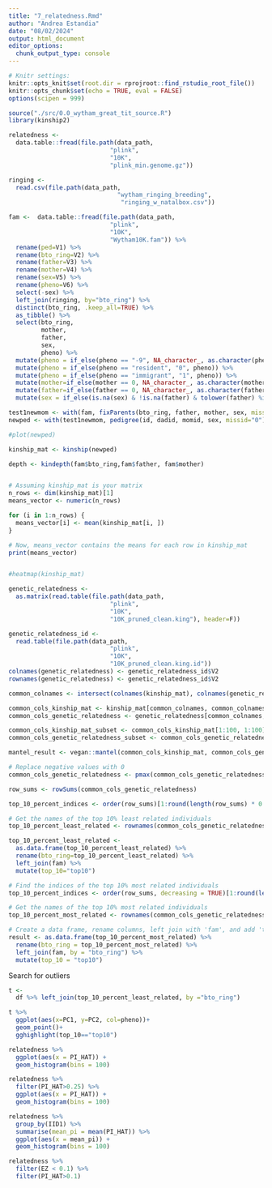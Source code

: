 ```yaml
---
title: "7_relatedness.Rmd"
author: "Andrea Estandia"
date: "08/02/2024"
output: html_document
editor_options: 
  chunk_output_type: console
---
```


```r
# Knitr settings: 
knitr::opts_knit$set(root.dir = rprojroot::find_rstudio_root_file())
knitr::opts_chunk$set(echo = TRUE, eval = FALSE)
options(scipen = 999)
```

```r
source("./src/0.0_wytham_great_tit_source.R")
library(kinship2)
```

```r
relatedness <- 
  data.table::fread(file.path(data_path, 
                            "plink",
                            "10K",
                            "plink_min.genome.gz"))

ringing <- 
  read.csv(file.path(data_path,
                              "wytham_ringing_breeding",
                               "ringing_w_natalbox.csv"))

fam <-  data.table::fread(file.path(data_path, 
                            "plink",
                            "10K",
                            "Wytham10K.fam")) %>% 
  rename(ped=V1) %>% 
  rename(bto_ring=V2) %>% 
  rename(father=V3) %>%
  rename(mother=V4) %>%
  rename(sex=V5) %>% 
  rename(pheno=V6) %>% 
  select(-sex) %>% 
  left_join(ringing, by="bto_ring") %>% 
  distinct(bto_ring, .keep_all=TRUE) %>% 
  as_tibble() %>% 
  select(bto_ring,
         mother,
         father,
         sex,
         pheno) %>%
  mutate(pheno = if_else(pheno == "-9", NA_character_, as.character(pheno))) %>% 
  mutate(pheno = if_else(pheno == "resident", "0", pheno)) %>%
  mutate(pheno = if_else(pheno == "immigrant", "1", pheno)) %>%  
  mutate(mother=if_else(mother == 0, NA_character_, as.character(mother))) %>% 
  mutate(father=if_else(father == 0, NA_character_, as.character(father))) %>%
  mutate(sex = if_else(is.na(sex) & !is.na(father) & tolower(father) %in% c("m"), "M", sex))

test1newmom <- with(fam, fixParents(bto_ring, father, mother, sex, missid="NA"))
newped <- with(test1newmom, pedigree(id, dadid, momid, sex, missid="0"))

#plot(newped)

kinship_mat <- kinship(newped)

depth <- kindepth(fam$bto_ring,fam$father, fam$mother)


# Assuming kinship_mat is your matrix
n_rows <- dim(kinship_mat)[1]
means_vector <- numeric(n_rows)

for (i in 1:n_rows) {
  means_vector[i] <- mean(kinship_mat[i, ])
}

# Now, means_vector contains the means for each row in kinship_mat
print(means_vector)


#heatmap(kinship_mat)
```

```r
genetic_relatedness <- 
  as.matrix(read.table(file.path(data_path, 
                            "plink",
                            "10K",
                            "10K_pruned_clean.king"), header=F))

genetic_relatedness_id <- 
  read.table(file.path(data_path, 
                            "plink",
                            "10K",
                            "10K_pruned_clean.king.id"))
colnames(genetic_relatedness) <- genetic_relatedness_id$V2
rownames(genetic_relatedness) <- genetic_relatedness_id$V2

common_colnames <- intersect(colnames(kinship_mat), colnames(genetic_relatedness))

common_cols_kinship_mat <- kinship_mat[common_colnames, common_colnames]
common_cols_genetic_relatedness <- genetic_relatedness[common_colnames, common_colnames]

common_cols_kinship_mat_subset <- common_cols_kinship_mat[1:100, 1:100]
common_cols_genetic_relatedness_subset <- common_cols_genetic_relatedness[1:100, 1:100]

mantel_result <- vegan::mantel(common_cols_kinship_mat, common_cols_genetic_relatedness)

# Replace negative values with 0
common_cols_genetic_relatedness <- pmax(common_cols_genetic_relatedness, 0)

row_sums <- rowSums(common_cols_genetic_relatedness)

top_10_percent_indices <- order(row_sums)[1:round(length(row_sums) * 0.1)]

# Get the names of the top 10% least related individuals
top_10_percent_least_related <- rownames(common_cols_genetic_relatedness)[top_10_percent_indices]

top_10_percent_least_related <- 
  as.data.frame(top_10_percent_least_related) %>% 
  rename(bto_ring=top_10_percent_least_related) %>% 
  left_join(fam) %>% 
  mutate(top_10="top10")

# Find the indices of the top 10% most related individuals
top_10_percent_indices <- order(row_sums, decreasing = TRUE)[1:round(length(row_sums) * 0.1)]

# Get the names of the top 10% most related individuals
top_10_percent_most_related <- rownames(common_cols_genetic_relatedness)[top_10_percent_indices]

# Create a data frame, rename columns, left join with 'fam', and add 'top_10' column
result <- as.data.frame(top_10_percent_most_related) %>%
  rename(bto_ring = top_10_percent_most_related) %>%
  left_join(fam, by = "bto_ring") %>%
  mutate(top_10 = "top10")
```

Search for outliers
```r
t <- 
  df %>% left_join(top_10_percent_least_related, by ="bto_ring")

t %>% 
  ggplot(aes(x=PC1, y=PC2, col=pheno))+
  geom_point()+
  gghighlight(top_10=="top10")
```


```r
relatedness %>% 
  ggplot(aes(x = PI_HAT)) + 
  geom_histogram(bins = 100)

relatedness %>% 
  filter(PI_HAT>0.25) %>% 
  ggplot(aes(x = PI_HAT)) + 
  geom_histogram(bins = 100)

relatedness %>% 
  group_by(IID1) %>% 
  summarise(mean_pi = mean(PI_HAT)) %>% 
  ggplot(aes(x = mean_pi)) + 
  geom_histogram(bins = 100)

relatedness %>% 
  filter(EZ < 0.1) %>% 
  filter(PI_HAT>0.1)
```


